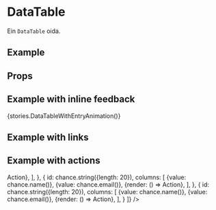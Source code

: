 
<Meta title="Components|DataTable" component={DataTable} decorators={[ProviderDecorator]} />

# DataTable

Ein `DataTable` oida.

## Example

<Preview>
  <Story name="datatable-example">
    <DataTable
        columns={['name', 'email', 'customerNumber']}
        items={[
            {
                id: chance.string({length: 20}),
                columns: [
                    {value: chance.name()},
                    {value: chance.email()},
                    {value: chance.integer({min: 10000000, max: 99999999 })},
                ],
            },
            {
                id: chance.string({length: 20}),
                columns: [
                    {value: chance.name()},
                    {value: chance.email()},
                    {value: chance.integer({min: 10000000, max: 99999999 })},
                ],
            },
            {
                id: chance.string({length: 20}),
                columns: [
                    {value: chance.name()},
                    {value: chance.email()},
                    {value: chance.integer({min: 10000000, max: 99999999 })},
                ],
            }
        ]}
    />
  </Story>
</Preview>

## Props

<Props of={DataTable} />

## Example with inline feedback

<Preview>
  <Story name="datatable-example-with-inline-feedback">
    {stories.DataTableWithEntryAnimation()}
  </Story>
</Preview>

## Example with links

<Preview>
  <Story name="datatable-example-with-links">
    <DataTable
        columns={['name', 'website', 'customerNumber']}
        items={[
            {
                id: chance.string({length: 20}),
                columns: [
                    {value: chance.name()},
                    {value: 'design-system.trigo.dev', link: 'https://design-system.trigo.dev/', isExternal: true},
                    {value: chance.integer({min: 10000000, max: 99999999 })},
                ],
            },
            {
                id: chance.string({length: 20}),
                columns: [
                    {value: chance.name()},
                    {value: 'design-system.trigo.dev', link: 'https://design-system.trigo.dev/', isExternal: true},
                    {value: chance.integer({min: 10000000, max: 99999999 })},
                ],
            },
            {
                id: chance.string({length: 20}),
                columns: [
                    {value: chance.name()},
                    {value: 'design-system.trigo.dev', link: 'https://design-system.trigo.dev/', isExternal: true},
                    {value: chance.integer({min: 10000000, max: 99999999 })},
                ],
            }
        ]}
    />
  </Story>
</Preview>

## Example with actions

<Preview>
  <Story name="datatable-example-with-actions">
    <DataTable
        columns={['name', 'email', 'action']}
        items={[
            {
                id: chance.string({length: 20}),
                columns: [
                    {value: chance.name()},
                    {value: chance.email()},
                    {render: () => <TertiaryButton size="sm">Action</TertiaryButton>},
                ],
            },
            {
                id: chance.string({length: 20}),
                columns: [
                    {value: chance.name()},
                    {value: chance.email()},
                    {render: () => <TertiaryButton size="sm">Action</TertiaryButton>},
                ],
            },
            {
                id: chance.string({length: 20}),
                columns: [
                    {value: chance.name()},
                    {value: chance.email()},
                    {render: () => <TertiaryButton size="sm">Action</TertiaryButton>},
                ],
            }
        ]}
    />
  </Story>
</Preview>